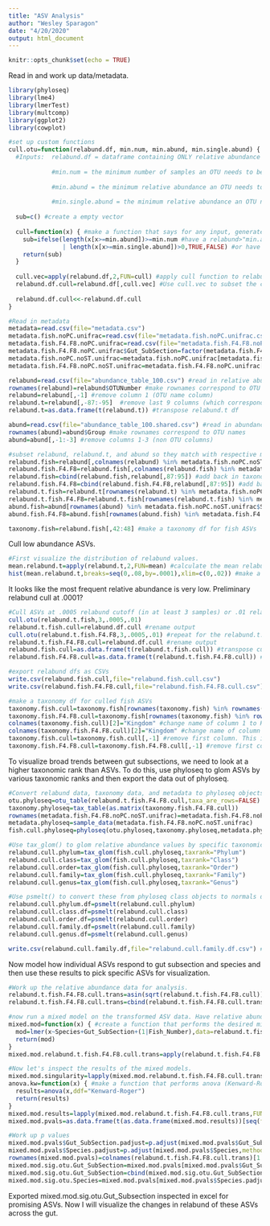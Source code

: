 ```yaml
---
title: "ASV Analysis"
author: "Wesley Sparagon"
date: "4/20/2020"
output: html_document
---
```


```r
knitr::opts_chunk$set(echo = TRUE)
```

Read in and work up data/metadata.

```r
library(phyloseq)
library(lme4)
library(lmerTest)
library(multcomp)
library(ggplot2)
library(cowplot)

#set up custom functions
cull.otu=function(relabund.df, min.num, min.abund, min.single.abund) {
  #Inputs:  relabund.df = dataframe containing ONLY relative abundance data, no metadata or other info. Samples in rows and OTUs in columns.
            
            #min.num = the minimum number of samples an OTU needs to be present in to not be culled.
            
            #min.abund = the minimum relative abundance an OTU needs to have in (the min.num) samples to not be culled.
 
            #min.single.abund = the minimum relative abundance an OTU needs to have in a SINGLE sample to not be culled.
   
  sub=c() #create a empty vector
  
  cull=function(x) { #make a function that says for any input, generate a logical vector of TRUEs and FALSEs that will be used for subsetting, selecting OTUs that
    sub=ifelse(length(x[x>=min.abund])>=min.num #have a relabund>"min.abund" in "min.num" samples 
               | length(x[x>=min.single.abund])>0,TRUE,FALSE) #or have a relabund>"min.single.abund" in at least one sample
    return(sub)
  }
  
  cull.vec=apply(relabund.df,2,FUN=cull) #apply cull function to relabund.df, save output as a vector.
  relabund.df.cull=relabund.df[,cull.vec] #Use cull.vec to subset the columns of relabund.df for OTUs that passed the cull threshold.
  
  relabund.df.cull<<-relabund.df.cull
}

#Read in metadata
metadata=read.csv(file="metadata.csv")
metadata.fish.noPC.unifrac=read.csv(file="metadata.fish.noPC.unifrac.csv")
metadata.fish.F4.F8.noPC.unifrac=read.csv(file="metadata.fish.F4.F8.noPC.unifrac.csv")
metadata.fish.F4.F8.noPC.unifrac$Gut_SubSection=factor(metadata.fish.F4.F8.noPC.unifrac$Gut_SubSection,levels=c("GI_1","GI_2","GI_3","GI_4","HG_1","HG_2","HG_3","ST","PC")) #reorder the levels of the Gut_SubSection factor. This will be useful later when making plots.
metadata.fish.noPC.noST.unifrac=metadata.fish.noPC.unifrac[metadata.fish.noPC.unifrac$Gut_Section!="ST",] #remove ST samples
metadata.fish.F4.F8.noPC.noST.unifrac=metadata.fish.F4.F8.noPC.unifrac[metadata.fish.F4.F8.noPC.unifrac$Gut_SubSection!="ST",] #remove ST samples

relabund=read.csv(file="abundance_table_100.csv") #read in relative abundance table
rownames(relabund)=relabund$OTUNumber #make rownames correspond to OTU names
relabund=relabund[,-1] #remove column 1 (OTU name column)
relabund.t=relabund[,-87:-95]  #remove last 9 columns (which correspond to character vectors, taxonomy, etc.). Save as a new df which will be transposed. Must remove columns 87:89 BEFORE transposing.
relabund.t=as.data.frame(t(relabund.t)) #transpose relabund.t df

abund=read.csv(file="abundance_table_100.shared.csv") #read in abundance table
rownames(abund)=abund$Group #make rownames correspond to OTU names
abund=abund[,-1:-3] #remove columns 1-3 (non OTU columns)

#subset relabund, relabund.t, and abund so they match with respective metadata
relabund.fish=relabund[,colnames(relabund) %in% metadata.fish.noPC.noST.unifrac$SampleCode]
relabund.fish.F4.F8=relabund.fish[,colnames(relabund.fish) %in% metadata.fish.F4.F8.noPC.noST.unifrac$SampleCode]
relabund.fish=cbind(relabund.fish,relabund[,87:95]) #add back in taxonomy info
relabund.fish.F4.F8=cbind(relabund.fish.F4.F8,relabund[,87:95]) #add back in taxonomy info
relabund.t.fish=relabund.t[rownames(relabund.t) %in% metadata.fish.noPC.noST.unifrac$SampleCode,]
relabund.t.fish.F4.F8=relabund.t.fish[rownames(relabund.t.fish) %in% metadata.fish.F4.F8.noPC.noST.unifrac$SampleCode,]
abund.fish=abund[rownames(abund) %in% metadata.fish.noPC.noST.unifrac$SampleCode,]
abund.fish.F4.F8=abund.fish[rownames(abund.fish) %in% metadata.fish.F4.F8.noPC.noST.unifrac$SampleCode,]

taxonomy.fish=relabund.fish[,42:48] #make a taxonomy df for fish ASVs
```

Cull low abundance ASVs.

```r
#First visualize the distribution of relabund values.
mean.relabund.t=apply(relabund.t,2,FUN=mean) #calculate the mean relabund value for each ASV.
hist(mean.relabund.t,breaks=seq(0,.08,by=.0001),xlim=c(0,.02)) #make a histogram ranging from 0 - .02, with break every .0001 intervals. 
```

It looks like the most frequent relative abundance is very low. Preliminary relabund cull at .0001?

```r
#Cull ASVs at .0005 relabund cutoff (in at least 3 samples) or .01 relabund in 1 sample.
cull.otu(relabund.t.fish,3,.0005,.01)
relabund.t.fish.cull=relabund.df.cull #rename output
cull.otu(relabund.t.fish.F4.F8,3,.0005,.01) #repeat for the relabund.t.fish.F4.F8 df
relabund.t.fish.F4.F8.cull=relabund.df.cull #rename output
relabund.fish.cull=as.data.frame(t(relabund.t.fish.cull)) #transpose culled relabund data
relabund.fish.F4.F8.cull=as.data.frame(t(relabund.t.fish.F4.F8.cull)) #transpose culled relabund data

#export relabund dfs as CSVs
write.csv(relabund.fish.cull,file="relabund.fish.cull.csv")
write.csv(relabund.fish.F4.F8.cull,file="relabund.fish.F4.F8.cull.csv")

#make a taxonomy df for culled fish ASVs
taxonomy.fish.cull=taxonomy.fish[rownames(taxonomy.fish) %in% rownames(relabund.fish.cull),]
taxonomy.fish.F4.F8.cull=taxonomy.fish[rownames(taxonomy.fish) %in% rownames(relabund.fish.F4.F8.cull),]
colnames(taxonomy.fish.cull)[2]="Kingdom" #change name of column 1 to Kingdom. This is necessary for phyloseq.
colnames(taxonomy.fish.F4.F8.cull)[2]="Kingdom" #change name of column 1 to Kingdom. This is necessary for phyloseq.
taxonomy.fish.cull=taxonomy.fish.cull[,-1] #remove first column. This is necessary for phyloseq.
taxonomy.fish.F4.F8.cull=taxonomy.fish.F4.F8.cull[,-1] #remove first column. This is necessary for phyloseq.
```


To visualize broad trends between gut subsections, we need to look at a higher taxonomic rank than ASVs. To do this, use phyloseq to glom ASVs by various taxonomic ranks and then export the data out of phyloseq.

```r

#Convert relabund data, taxonomy data, and metadata to phyloseq objects and merge them. Use the F4.F8 PC and ST culled data.
otu.phyloseq=otu_table(relabund.t.fish.F4.F8.cull,taxa_are_rows=FALSE) 
taxonomy.phyloseq=tax_table(as.matrix(taxonomy.fish.F4.F8.cull))
rownames(metadata.fish.F4.F8.noPC.noST.unifrac)=metadata.fish.F4.F8.noPC.noST.unifrac$SampleCode #need to make rownames correspond to sample names for phyloseq
metadata.phyloseq=sample_data(metadata.fish.F4.F8.noPC.noST.unifrac)
fish.cull.phyloseq=phyloseq(otu.phyloseq,taxonomy.phyloseq,metadata.phyloseq)

#Use tax_glom() to glom relative abundance values by specific taxonomic ranks
relabund.cull.phylum=tax_glom(fish.cull.phyloseq,taxrank="Phylum")
relabund.cull.class=tax_glom(fish.cull.phyloseq,taxrank="Class")
relabund.cull.order=tax_glom(fish.cull.phyloseq,taxrank="Order")
relabund.cull.family=tax_glom(fish.cull.phyloseq,taxrank="Family")
relabund.cull.genus=tax_glom(fish.cull.phyloseq,taxrank="Genus")

#Use psmelt() to convert these from phyloseq class objects to normals dfs.
relabund.cull.phylum.df=psmelt(relabund.cull.phylum)
relabund.cull.class.df=psmelt(relabund.cull.class)
relabund.cull.order.df=psmelt(relabund.cull.order)
relabund.cull.family.df=psmelt(relabund.cull.family)
relabund.cull.genus.df=psmelt(relabund.cull.genus)

write.csv(relabund.cull.family.df,file="relabund.cull.family.df.csv") #Export the ralbund.cull.genus (or family) data as a CSV and open it in JMP. Use JMP to create stacked bar charts.
```

Now model how individual ASVs respond to gut subsection and species and then use these results to pick specific ASVs for visualization.

```r
#Work up the relative abundance data for analysis.
relabund.t.fish.F4.F8.cull.trans=asin(sqrt(relabund.t.fish.F4.F8.cull)) #arcsine sqrt transform relative abundance data to normalize. Save as new df.
relabund.t.fish.F4.F8.cull.trans=cbind(relabund.t.fish.F4.F8.cull.trans,metadata.fish.F4.F8.noPC.noST.unifrac) #merge metadata into relabund data

#now run a mixed model on the transformed ASV data. Have relative abundance be a function of Species, Gut_SubSection, and Fish_Number be a random effect. Interaction term has been removed since it was not significant in the multivariate analysis. Could re-run model with Species also as a random effect.
mixed.mod=function(x) { #create a function that performs the desired mixed model
  mod=lmer(x~Species+Gut_SubSection+(1|Fish_Number),data=relabund.t.fish.F4.F8.cull.trans)
  return(mod)
}
mixed.mod.relabund.t.fish.F4.F8.cull.trans=apply(relabund.t.fish.F4.F8.cull.trans[,-693:-702],2,FUN=mixed.mod) #apply mixed.mod only to columns containing ASV data. Save as new object.

#Now let's inspect the results of the mixed models.
mixed.mod.singularity=lapply(mixed.mod.relabund.t.fish.F4.F8.cull.trans,FUN=isSingular) #test each mixed model for singularity, save in list. After inspecting the list it looks like most models are not singular.
anova.kw=function(x) { #make a function that performs anova (Kenward-Roger)
  results=anova(x,ddf="Kenward-Roger")
  return(results)
}
mixed.mod.results=lapply(mixed.mod.relabund.t.fish.F4.F8.cull.trans,FUN=anova.kw) #perform an anova(ddf="Kenward-Roger") on all mixed models, save output.
mixed.mod.pvals=as.data.frame(t(as.data.frame(mixed.mod.results))[seq(from=6,to=4152,by=6),]) #extract the pvas from the mixed.mod.results list. Do this by converting list to df, transposing it, and then extracting every 6th column (which correspond to the pvals from each model).

#Work up p values
mixed.mod.pvals$Gut_SubSection.padjust=p.adjust(mixed.mod.pvals$Gut_SubSection,method="BH") #Adjust p values for multiple comparisons
mixed.mod.pvals$Species.padjust=p.adjust(mixed.mod.pvals$Species,method="BH") #Adjust p values for multiple comparisons
rownames(mixed.mod.pvals)=colnames(relabund.t.fish.F4.F8.cull.trans)[1:692] #Change rownames to correspond with tested OTU names.
mixed.mod.sig.otu.Gut_SubSection=mixed.mod.pvals[mixed.mod.pvals$Gut_SubSection.padjust<=.05,] #subset the mixed.mod.pvals df for significant (p<=.05) Gut_SubSection pvals. Save as new df.
mixed.mod.sig.otu.Gut_SubSection=cbind(mixed.mod.sig.otu.Gut_SubSection,taxonomy.fish.F4.F8.cull[rownames(taxonomy.fish.F4.F8.cull) %in% rownames(mixed.mod.sig.otu.Gut_SubSection),]) #merge mixed.mod.sig.otu.Gut_SubSection with the associated OTU taxonomies.
mixed.mod.sig.otu.Species=mixed.mod.pvals[mixed.mod.pvals$Species.padjust<=.05,] #subset the mixed.mod.pvals df for significant (p<=.05) Gut_SubSection pvals. Save as new df. It appears there are no significant Species pvals after padjustment. Will need to look into why this is. Perhaps if using the full sample set that includes F1-F3 GI/HG samples there would be enough replication to find significant species pvals.

```

Exported mixed.mod.sig.otu.Gut_Subsection inspected in excel for promising ASVs. Now I will visualize the changes in relabund of these ASVs across the gut.
